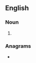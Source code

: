 ==English==

===Noun===
{{head|en|noun plural form}}

# {{plural of|lagerphone|lang=en}}

===Anagrams===
* {{anagrams|en|Anglosphere|anglosphere|selenograph}}